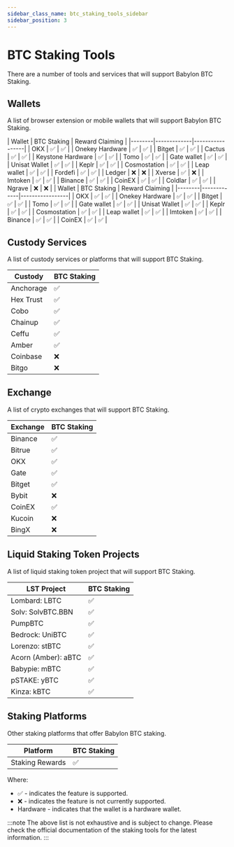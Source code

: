 ```yaml
---
sidebar_class_name: btc_staking_tools_sidebar
sidebar_position: 3
---
```


# BTC Staking Tools

There are a number of tools and services that will support Babylon BTC Staking.

## Wallets
A list of browser extension or mobile wallets that will support Babylon BTC Staking.


<Tabs>
  <TabItem value="extension" label="Extension Wallets" default>
    | Wallet | BTC Staking | Reward Claiming |
    |--------|-------------|-----------------|
    | OKX | ✅ | ✅ |
    | Onekey <HardwareBadge>Hardware</HardwareBadge> | ✅ | ✅ |
    | Bitget | ✅ | ✅ |
    | Cactus | ✅ | ✅ |
    | Keystone <HardwareBadge>Hardware</HardwareBadge> | ✅ | ✅ |
    | Tomo | ✅ | ✅ |
    | Gate wallet | ✅ | ✅ |
    | Unisat Wallet | ✅ | ✅ |
    | Keplr | ✅ | ✅ |
    | Cosmostation | ✅ | ✅ |
    | Leap wallet | ✅ | ✅ |
    | Fordefi | ✅ | ✅ |
    | Ledger | ❌ | ❌ |
    | Xverse | ✅ | ❌ |
    | Imtoken | ✅ | ✅ |
    | Binance | ✅ | ✅ |
    | CoinEX | ✅ | ✅ |
    | Coldlar | ✅ | ✅ |
    | Ngrave | ❌ | ❌ |
  </TabItem>

  <TabItem value="mobile" label="Mobile Wallets">
    | Wallet | BTC Staking | Reward Claiming |
    |--------|-------------|-----------------|
    | OKX | ✅ | ✅ |
    | Onekey <HardwareBadge>Hardware</HardwareBadge> | ✅ | ✅ |
    | Bitget | ✅ | ✅ |
    | Tomo | ✅ | ✅ |
    | Gate wallet | ✅ | ✅ |
    | Unisat Wallet | ✅ | ✅ |
    | Keplr | ✅ | ✅ |
    | Cosmostation | ✅ | ✅ |
    | Leap wallet | ✅ | ✅ |
    | Imtoken | ✅ | ✅ |
    | Binance | ✅ | ✅ |
    | CoinEX | ✅ | ✅ |
  </TabItem>
</Tabs>

## Custody Services

A list of custody services or platforms that will support BTC Staking.

| Custody | BTC Staking |
|---------|-------------|
| Anchorage | ✅ |
| Hex Trust | ✅ |
| Cobo | ✅ |
| Chainup | ✅ |
| Ceffu | ✅ |
| Amber | ✅ |
| Coinbase | ❌ |
| Bitgo | ❌ |

## Exchange

A list of crypto exchanges that will support BTC Staking.

| Exchange | BTC Staking |
|----------|-------------|
| Binance | ✅ |
| Bitrue | ✅ |
| OKX | ✅ |
| Gate | ✅ |
| Bitget | ✅ |
| Bybit | ❌ |
| CoinEX | ✅ |
| Kucoin | ❌ |
| BingX | ❌ |

## Liquid Staking Token Projects

A list of liquid staking token project that will support BTC Staking.

| LST Project | BTC Staking |
|-------------|-------------|
| Lombard: LBTC | ✅ |
| Solv: SolvBTC.BBN | ✅ |
| PumpBTC | ✅ |
| Bedrock: UniBTC | ✅ |
| Lorenzo: stBTC | ✅ |
| Acorn (Amber): aBTC | ✅ |
| Babypie: mBTC | ✅ |
| pSTAKE: yBTC | ✅ |
| Kinza: kBTC | ✅ |

## Staking Platforms

Other staking platforms that offer Babylon BTC staking.

| Platform | BTC Staking |
|----------|-------------|
| Staking Rewards | ✅ |

Where:
- ✅ - indicates the feature is supported.
- ❌ - indicates the feature is not currently supported.
- <HardwareBadge>Hardware</HardwareBadge> - indicates that the wallet is a hardware wallet.

:::note
The above list is not exhaustive and is subject to change. Please check the official documentation of the staking tools for the latest information.
:::